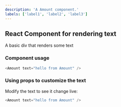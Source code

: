 ```yaml
---
description: 'A Amount component.'
labels: ['label1', 'label2', 'label3']
---
```



## React Component for rendering text

A basic div that renders some text

### Component usage
```js
<Amount text="hello from Amount" />
```

### Using props to customize the text

Modify the text to see it change live:
```js live
<Amount text="hello from Amount" />
```
